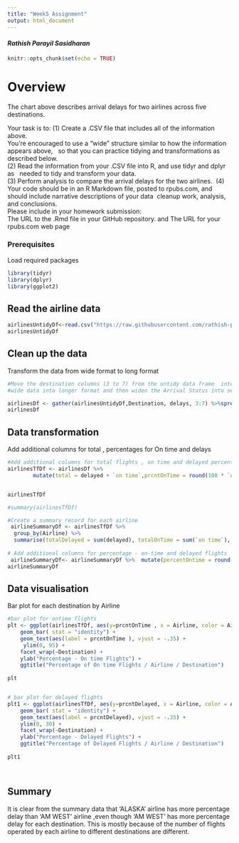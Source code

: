 ```yaml
---
title: "Week5 Assignment"
output: html_document
---
```

#### ***Rathish Parayil Sasidharan***


```r
knitr::opts_chunk$set(echo = TRUE)
```

# Overview

The chart above describes arrival delays for two airlines across five destinations.  \

Your task is to: 
(1) Create a .CSV file  that includes all of the information above.  \
    You’re encouraged to use a “wide” structure similar to how the information appears above, \ 
    so that you can practice tidying and transformations as described below. \
(2) Read the information from your .CSV file into R, and use tidyr and dplyr as \ 
   needed to tidy and transform your data.\   
(3) Perform analysis to compare the arrival delays for the two airlines.\ 
(4) Your code should be in an R Markdown file, posted to rpubs.com, and should include narrative descriptions of your data\     cleanup work, analysis, and conclusions.\
Please include in your homework submission: \
The URL to the .Rmd file in your GitHub repository. and 
The URL for your rpubs.com web page

### Prerequisites
Load required packages
```r
library(tidyr)
library(dplyr)
library(ggplot2)
```

## Read the airline data

```r
airlinesUntidyDf<-read.csv("https://raw.githubusercontent.com/rathish-ps/Data607-Assignment/main/airlines.csv")
airlinesUntidyDf

```


## Clean up the data

Transform the data from wide format to long format

```r
#Move the destination columns (3 to 7) from the untidy data frame  into single destination column
#wide data into longer format and then widen the Arrival Status into separate columns

airlinesDf <- gather(airlinesUntidyDf,Destination, delays, 3:7) %>%spread(2,4)
airlinesDf
```


## Data transformation

Add additional columns for total ,  percentages for On time and delays

```r

#Add additional columns for total flights , on time and delayed percentages 
airlinesTfDf <- airlinesDf %>% 
        mutate(total = delayed + `on time`,prcntOnTime = round(100 * `on time` / total, 2), prcntDelayed = round(delayed / total * 100, 2)) 


airlinesTfDf

#summary(airlinesTfDf)

#Create a summary record for each airline
 airlineSummaryDf <- airlinesTfDf %>% 
  group_by(Airline) %>% 
  summarise(totalDelayed = sum(delayed), totalOnTime = sum(`on time`), totalFlights = sum(total)) 
 
# Add additional columns for percentage - on-time and delayed flights 
 airlineSummaryDf<- airlineSummaryDf %>%  mutate(percentOntime = round(totalOnTime/totalFlights * 100, 2),percentDelayed = round(totalDelayed/totalFlights * 100, 2))
airlineSummaryDf
```


## Data visualisation
Bar plot for each destination by Airline
```r

#bar plot for ontime flights
plt <- ggplot(airlinesTfDf, aes(y=prcntOnTime , x = Airline, color = Airline, fill = Airline)) + 
    geom_bar( stat = "identity") +
    geom_text(aes(label = prcntOnTime ), vjust = -.35) +
     ylim(0, 95) +
    facet_wrap(~Destination) +
    ylab("Percentage - On time Flights") +
    ggtitle("Percentage of On time Flights / Airline / Destination")
    
plt


# bar plot for delayed flights
plt1 <- ggplot(airlinesTfDf, aes(y=prcntDelayed, x = Airline, color = Airline, fill = Airline)) + 
    geom_bar( stat = "identity") +
    geom_text(aes(label = prcntDelayed), vjust = -.35) +
    ylim(0, 30) +
    facet_wrap(~Destination) +
    ylab("Percentage - Delayed Flights") +
    ggtitle("Percentage of Delayed Flights / Airline / Destination")
    
plt1




```


## Summary

It is clear from the summary data that 'ALASKA' airline has more percentage delay than 'AM WEST' airline ,even though
'AM WEST' has more percentage delay for each destination. This is mostly because of the number of flights operated by each airline to different destinations are different. 





